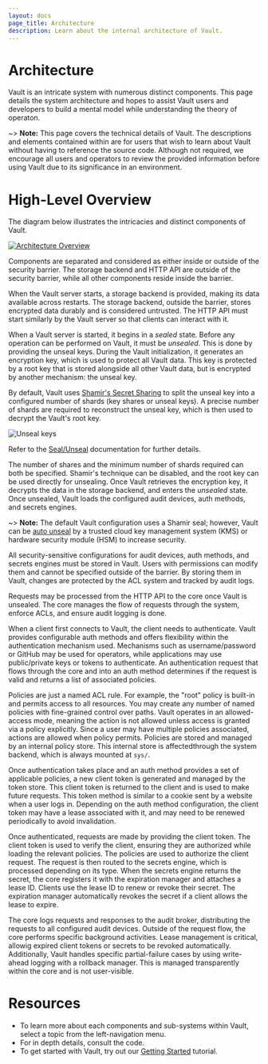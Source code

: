 ```yaml
---
layout: docs
page_title: Architecture
description: Learn about the internal architecture of Vault.
---
```


# Architecture

Vault is an intricate system with numerous distinct components. This page details the system architecture and hopes to assist Vault users and developers to build a mental model while understanding the theory of operaton.

~> **Note:** This page covers the technical details of Vault. The descriptions and elements contained within are for users that wish to learn about Vault without having to reference the source code. Although not required, we encourage all users and operators to review the provided information before using Vault due to its significance in an environment.

# High-Level Overview

The diagram below illustrates the intricacies and distinct components of Vault.

[![Architecture Overview](/img/layers.png)](/img/layers.png)

Components are separated and considered as either inside or outside of the security barrier. The storage backend and HTTP API are outside of the security barrier, while all other components reside inside the barrier.

When the Vault server starts, a storage backend is provided, making its data available across restarts. The storage backend, outside the barrier, stores encrypted data durably and is considered untrusted. The HTTP API must start similarly by the Vault server so that clients can interact with it.

When a Vault server is started, it begins in a _sealed_ state. Before any
operation can be performed on Vault, it must be _unsealed_. This is done by
providing the unseal keys. During the Vault initialization, it generates an
encryption key, which is used to protect all Vault data. This key is protected by
a root key that is stored alongside all other Vault data, but is encrypted by another mechanism: the unseal key.

By default, Vault uses [Shamir's Secret
Sharing](https://en.wikipedia.org/wiki/Shamir%27s_Secret_Sharing) to split the
unseal key into a configured number of shards (key shares or unseal
keys). A precise number of shards are required to reconstruct the unseal key,
which is then used to decrypt the Vault's root key.

![Unseal keys](/img/vault-shamir-seal.png)

Refer to the [Seal/Unseal](/docs/concepts/seal#seal-unseal) documentation for
further details.

The number of shares and the minimum number of shards required can both be specified.
Shamir's technique can be disabled, and the root key can be used directly for
unsealing. Once Vault retrieves the encryption key, it decrypts the
data in the storage backend, and enters the _unsealed_ state. Once unsealed,
Vault loads the configured audit devices, auth methods, and secrets
engines.

~> **Note:** The default Vault configuration uses a Shamir seal; however, Vault can be [auto
unseal](/docs/concepts/seal#auto-unseal) by a trusted cloud key management
system (KMS) or hardware security module (HSM) to increase security.

All security-sensitive configurations for audit devices, auth methods, and secrets engines must be stored in Vault. Users with permissions can modify them and cannot be specified outside of the barrier. By storing them in Vault, changes are protected by the ACL system and tracked by audit logs.

Requests may be processed from the HTTP API to the core once Vault is unsealed.
The core manages the flow of requests through the system,
enforce ACLs, and ensure audit logging is done.

When a client first connects to Vault, the client needs to authenticate. Vault provides
configurable auth methods and offers flexibility within the authentication mechanism
used. Mechanisms such as username/password or GitHub may be
used for operators, while applications may use public/private keys or tokens to
authenticate. An authentication request that flows through the core and into an auth
method determines if the request is valid and returns a list of
associated policies.

Policies are just a named ACL rule. For example, the "root" policy is built-in
and permits access to all resources. You may create any number of named policies
with fine-grained control over paths. Vault operates in an allowed-access mode, meaning the action is not allowed unless access is granted via a policy explicitly. Since a user may have multiple policies associated, actions are allowed when policy permits. Policies are stored and managed by an internal
policy store. This internal store is affectedthrough the system backend,
which is always mounted at `sys/`.

Once authentication takes place and an auth method provides a set of applicable
policies, a new client token is generated and managed by the token store. This
client token is returned to the client and is used to make future requests.
This token method is similar to a cookie sent by a website when a user logs in. Depending on the auth method configuration, the client
token may have a lease associated with it, and may need to be renewed periodically to avoid invalidation.

Once authenticated, requests are made by providing the client token. The client token is
used to verify the client, ensuring they are authorized while loading the relevant policies. The
policies are used to authorize the client request. The request is then routed to the secrets engine, which is processed depending on its type. When the secrets engine returns the secret, the core registers it with the expiration manager and attaches a lease ID.  Clients use the lease ID to renew or revoke their
secret. The expiration manager automatically revokes the secret if a client allows the lease to expire.

The core logs requests and responses to the audit broker, distributing the requests to all configured audit devices. Outside of the request
flow, the core performs specific background activities. Lease management is critical, allowig expired client tokens or secrets to be revoked automatically. Additionally, Vault handles specific partial-failure cases by using write-ahead logging with a rollback manager. This is managed transparently within the core and is not user-visible.

# Resources

- To learn more about each components and sub-systems within Vault, select a topic from the left-navigation menu.
- For in depth details, consult the code.
- To get started with Vault, try out our [Getting Started](https://learn.hashicorp.com/collections/vault/getting-started) tutorial.

